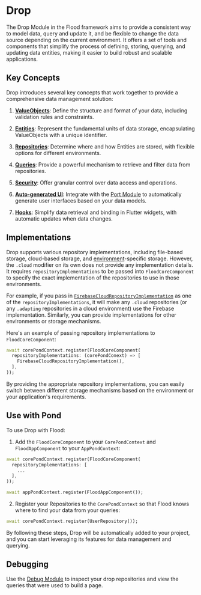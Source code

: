 # Drop

The Drop Module in the Flood framework aims to provide a consistent way to model data, query and update it, and be flexible to change the data source depending on the current environment. It offers a set of tools and components that simplify the process of defining, storing, querying, and updating data entities, making it easier to build robust and scalable applications.

## Key Concepts

Drop introduces several key concepts that work together to provide a comprehensive data management solution:

1. **[ValueObjects](/drop/value-objects-and-entities#valueobjects)**: Define the structure and format of your data, including validation rules and constraints.

2. **[Entities](/drop/value-objects-and-entities#entities)**: Represent the fundamental units of data storage, encapsulating ValueObjects with a unique identifier.

3. **[Repositories](/drop/repositories-and-security#repositories)**: Determine where and how Entities are stored, with flexible options for different environments.

4. **[Queries](/drop/queries-and-data-management#queries)**: Provide a powerful mechanism to retrieve and filter data from repositories.

5. **[Security](/drop/repositories-and-security#security)**: Offer granular control over data access and operations.

6. **[Auto-generated UI](/drop/ui-and-hooks#auto-generated-ui)**: Integrate with the [Port Module](/port) to automatically generate user interfaces based on your data models.

7. **[Hooks](ui-and-hooks#hooks)**: Simplify data retrieval and binding in Flutter widgets, with automatic updates when data changes.

## Implementations

Drop supports various repository implementations, including file-based storage, cloud-based storage, and [environment](/environment)-specific storage. However, the `.cloud` modifier on its own does not provide any implementation details. It requires `repositoryImplementations` to be passed into `FloodCoreComponent` to specify the exact implementation of the repositories to use in those environments.

For example, if you pass in [`FirebaseCloudRepositoryImplementation`](/firebase#usage-2) as one of the `repositoryImplementations`, it will make any `.cloud` repositories (or any `.adapting` repositories in a cloud environment) use the Firebase implementation. Similarly, you can provide implementations for other environments or storage mechanisms.

Here's an example of passing repository implementations to `FloodCoreComponent`:

```dart filename="example_core/lib/pond.dart"
await corePondContext.register(FloodCoreComponent(
  repositoryImplementations: (corePondConext) => [
    FirebaseCloudRepositoryImplementation(),
  ],
));
```

By providing the appropriate repository implementations, you can easily switch between different storage mechanisms based on the environment or your application's requirements.

## Use with Pond

To use Drop with Flood:

1. Add the `FloodCoreComponent` to your `CorePondContext` and `FloodAppComponent` to your `AppPondContext`:

```dart filename="example_core/lib/pond.dart"
await corePondContext.register(FloodCoreComponent(
  repositoryImplementations: [
    ...
  ],
));
```

```dart filename="example/lib/main.dart"
await appPondContext.register(FloodAppComponent());
```

2. Register your Repositories to the `CorePondContext` so that Flood knows where to find your data from your queries:

```dart filename="example_core/lib/pond.dart"
await corePondContext.register(UserRepository());
```

By following these steps, Drop will be automatically added to your project, and you can start leveraging its features for data management and querying.

## Debugging

Use the [Debug Module](/debug#drop) to inspect your drop repositories and view the queries that were used to build a page.
